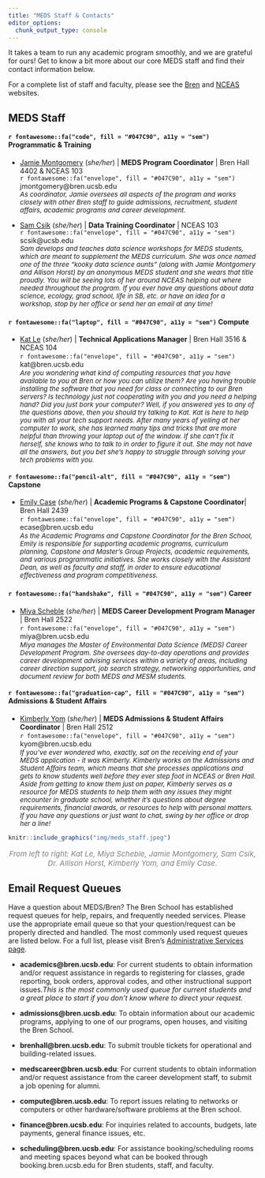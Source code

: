 ```yaml
---
title: "MEDS Staff & Contacts"
editor_options: 
  chunk_output_type: console
---
```


It takes a team to run any academic program smoothly, and we are grateful for ours! Get to know a bit more about our core MEDS staff and find their contact information below.

For a complete list of staff and faculty, please see the [Bren](https://bren.ucsb.edu/people/staff) and [NCEAS](https://www.nceas.ucsb.edu/about-us/our-people) websites.

## MEDS Staff

#### `r fontawesome::fa("code", fill = "#047C90", a11y = "sem")` Programmatic & Training

* [Jamie Montgomery](https://www.jamiecmontgomery.com/) (*she/her*) | **MEDS Program Coordinator** | Bren Hall 4402 & NCEAS 103  
`r fontawesome::fa("envelope", fill = "#047C90", a11y = "sem")` jmontgomery@bren.ucsb.edu  
<span style = 'font-size:95%;'>*As coordinator, Jamie oversees all aspects of the program and works closely with other Bren staff to guide admissions, recruitment, student affairs, academic programs and career development.*</span>

* [Sam Csik](https://samanthacsik.github.io/) (*she/her*) | **Data Training Coordinator** | NCEAS 103  
`r fontawesome::fa("envelope", fill = "#047C90", a11y = "sem")` scsik@ucsb.edu  
<span style = 'font-size:95%;'>*Sam develops and teaches data science workshops for MEDS students, which are meant to supplement the MEDS curriculum. She was once named one of the three “kooky data science aunts” (along with Jamie Montgomery and Allison Horst) by an anonymous MEDS student and she wears that title proudly. You will be seeing lots of her around NCEAS helping out where needed throughout the program. If you ever have any questions about data science, ecology, grad school, life in SB, etc. or have an idea for a workshop, stop by her office or send her an email at any time!*</span>

#### `r fontawesome::fa("laptop", fill = "#047C90", a11y = "sem")` Compute  
* [Kat Le](https://bren.ucsb.edu/people/kat-le) (*she/her*) | **Technical Applications Manager** | Bren Hall 3516 & NCEAS 104   
`r fontawesome::fa("envelope", fill = "#047C90", a11y = "sem")` kat@bren.ucsb.edu  
<span style = 'font-size:95%;'>*Are you wondering what kind of computing resources that you have available to you at Bren or how you can utilize them? Are you having trouble installing the software that you need for class or connecting to our Bren servers? Is technology just not cooperating with you and you need a helping hand? Did you just bork your computer? Well, if you answered yes to any of the questions above, then you should try talking to Kat. Kat is here to help you with all your tech support needs. After many years of yelling at her computer to work, she has learned many tips and tricks that are more helpful than throwing your laptop out of the window. If she can’t fix it herself, she knows who to talk to in order to figure it out. She may not have all the answers, but you bet she’s happy to struggle through solving your tech problems with you.*</span>

#### `r fontawesome::fa("pencil-alt", fill = "#047C90", a11y = "sem")` Capstone  
* [Emily Case](https://bren.ucsb.edu/people/emily-case) (*she/her*) | **Academic Programs & Capstone Coordinator**| Bren Hall 2439  
`r fontawesome::fa("envelope", fill = "#047C90", a11y = "sem")` ecase@bren.ucsb.edu   
<span style = 'font-size:95%;'>*As the Academic Programs and Capstone Coordinator for the Bren School, Emily is responsible for supporting academic programs, curriculum planning, Capstone and Master’s Group Projects, academic requirements, and various programmatic initiatives. She works closely with the Assistant Dean, as well as faculty and staff, in order to ensure educational effectiveness and program competitiveness.*</span>

#### `r fontawesome::fa("handshake", fill = "#047C90", a11y = "sem")` Career
* [Miya Scheble](https://bren.ucsb.edu/people/miya-scheble) (*she/her*) | **MEDS Career Development Program Manager** | Bren Hall 2522  
`r fontawesome::fa("envelope", fill = "#047C90", a11y = "sem")` miya@bren.ucsb.edu  
<span style = 'font-size:95%;'>*Miya manages the Master of Environmental Data Science (MEDS) Career Development Program. She oversees day-to-day operations and provides career development advising services within a variety of areas, including career direction support, job search strategy, networking opportunities, and document review for both MEDS and MESM students.*</span>

#### `r fontawesome::fa("graduation-cap", fill = "#047C90", a11y = "sem")` Admissions & Student Affairs
* [Kimberly Yom](https://bren.ucsb.edu/people/kimberly-yom) (*she/her*) | **MEDS Admissions & Student Affairs Coordinator** | Bren Hall 2512   
`r fontawesome::fa("envelope", fill = "#047C90", a11y = "sem")` kyom@bren.ucsb.edu  
<span style = 'font-size:95%;'>*If you’ve ever wondered who, exactly, sat on the receiving end of your MEDS application - it was Kimberly. Kimberly works on the Admissions and Student Affairs team, which means that she processes applications and gets to know students well before they ever step foot in NCEAS or Bren Hall. Aside from getting to know them just on paper, Kimberly serves as a resource for MEDS students to help them with any issues they might encounter in graduate school, whether it’s questions about degree requirements, financial awards, or resources to help with personal matters. If you have any questions or just want to chat, swing by her office or drop her a line!*</span>

```r
knitr::include_graphics("img/meds_staff.jpeg")
```
<p style="color:gray; font-size: 15px; style: italic; text-align: center;"><i>From left to right: Kat Le, Miya Scheble, Jamie Montgomery, Sam Csik, Dr. Allison Horst, Kimberly Yom, and Emily Case.</i></p>

## Email Request Queues

Have a question about MEDS/Bren? The Bren School has established request queues for help, repairs, and frequently needed services. Please use the appropriate email queue so that your question/request can be properly directed and handled. The most commonly used request queues are listed below. For a full list, please visit Bren's [Administrative Services page](https://bren.ucsb.edu/administrative-services-current-students).

* **academics@bren.ucsb.edu**: For current students to obtain information and/or request assistance in regards to registering for classes, grade reporting, book orders, approval codes, and other instructional support issues.*This is the most commonly used queue for current students and a great place to start if you don't know where to direct your request.*

* **admissions@bren.ucsb.edu**: To obtain information about our academic programs, applying to one of our programs, open houses, and visiting the Bren School.
 
* **brenhall@bren.ucsb.edu**: To submit trouble tickets for operational and building-related issues.

* **medscareer@bren.ucsb.edu**: For current students to obtain information and/or request assistance from the career development staff, to submit a job opening for alumni.

* **compute@bren.ucsb.edu**: To report issues relating to networks or computers or other hardware/software problems at the Bren school.

* **finance@bren.ucsb.edu**: For inquiries related to accounts, budgets, late payments, general finance issues, etc.

* **scheduling@bren.ucsb.edu**: For assistance booking/scheduling rooms and meeting spaces beyond what can be booked through booking.bren.ucsb.edu for Bren students, staff, and faculty. 
